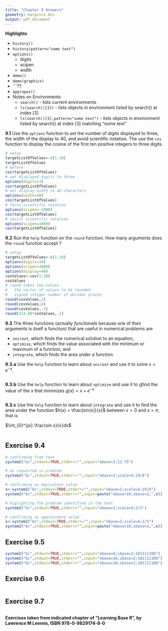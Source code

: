 ```yaml
---
title: "Chapter 9 Answers"
geometry: margin=1.0in
output: pdf_document
---
```

\pagenumbering{gobble}

__Highlights__

+ ```history()```
+ ```history(pattern="some text")```
+ ```options()```
    + digits
    + scipen
    + width
+ ```demo()```
+ ```demo(graphics)```
+ ```??
+ ```appropos()```
+ Notes on Environments
    +   ```search()``` - lists current environments
    +   ```ls(search()[3])``` - lists objects in environment listed by search() at index [3]
    +   ```ls(search()[3],pattern="some text")``` - lists objects in environment listed by search() at index [3] matching "some text"


__9.1__ Use the ```options``` function to set the number of digits displayed to three, the width of the display to 40, and avoid scientific notation.
The use the ```cos``` function to display the cosine of the first ten positive integers to three digits.

```r
# setup
targetListOfValues<-c(1:10)
targetListOfValues
# before
cos(targetListOfValues)
# set displayed digits to three
options(digits=3)
cos(targetListOfValues)
# set display width to 40 characters
options(width=40)
cos(targetListOfValues)
# force scientific notation
options(scipen=-1000)
cos(targetListOfValues)
# resist scientific notation
options(scipen=1000)
cos(targetListOfValues)
```

__9.2__ Run the ```help``` function on the ```round``` function.
How many arguments does the ```round``` function accept ?

```r
# setup
targetListOfValues<-c(1:10)
options(digits=10)
options(scipen=1000)
options(display=40)
cosValues<-cos(1:10)
cosValues
# round takes two values
#   the vector of values to be rounded
#   signed integer number of decimal places
round(cosValues,2)
round(cosValues,6)
round(cosValues,-2)
round(314.00*cosValues,-2)
```

__9.3__ The three functions (actually _functionals_ because one of their arguments is itself a function) that are useful in numerical problems are 

+   ```uniroot```, which finds the numerical solution to an equation, 
+   ```optimise```, which finds the value associated with the minimum or maximum of a function, and 
+   ```integrate```, which finds the area under a function.

__9.3.a__ Use the ```help``` function to learn about ```uniroot``` and use it to solve $x = e^{-x}$.


```r

```

__9.3.b__ Use the ```help``` function to learn about ```optimise``` and use it to gfind the value of the $x$ that minimizes $g(x) = x + e^{-x}$

```r

```

__9.3.c__ Use the ```help``` function to learn about ```integrate``` and use it to find the area under the function $h(x) = \frac{sin(x)}{x}$ between $x = 0$ and $x = \pi$, that is

$\int_{0}^{pi} \frac{sin x}{x}dx$

```r

```

## Exercise 9.4
```r
# confirming from text
system2("bc",stdout=TRUE,stderr="",input="obase=2;12.75")

# as requested in problem
system2("bc",stdout=TRUE,stderr="",input="obase=2;scale=4;19/8")

# confirming as equivalent value
x<-system2("bc",stdout=TRUE,stderr="",input="obase=2;scale=4;19/8")
system2("bc",stdout=TRUE,stderr="",input=paste("obase=10;ibase=2;",x))

#`higlighting the problem identified in the text
system2("bc",stdout=TRUE,stderr="",input="obase=2;scale=4;2/5")

# confirming as approximate value
x<-system2("bc",stdout=TRUE,stderr="",input="obase=2;scale=4;2/5")
system2("bc",stdout=TRUE,stderr="",input=paste("obase=10;ibase=2;",x))

```

## Exercise 9.5
```r
system2("bc",stdout=TRUE,stderr="",input="obase=8;ibase=2;101111100")
system2("bc",stdout=TRUE,stderr="",input="obase=16;ibase=2;101111100")
system2("bc",stdout=TRUE,stderr="",input="obase=10;ibase=2;101111100")
```

## Exercise 9.6
```r

```

## Exercise 9.7
```r

```



__Exercises taken from indicated chapter of "Learning Base R", by Lawrence M Leemis, ISBN 978-0-9829174-8-0__

